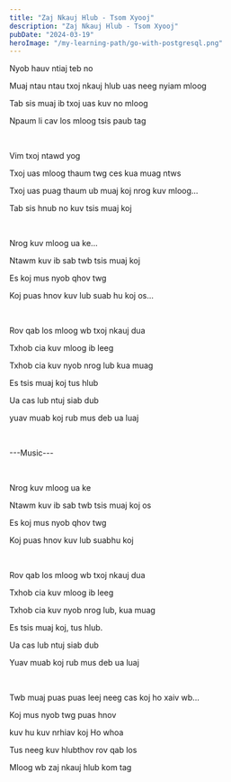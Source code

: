 ```yaml
---
title: "Zaj Nkauj Hlub - Tsom Xyooj"
description: "Zaj Nkauj Hlub - Tsom Xyooj"
pubDate: "2024-03-19"
heroImage: "/my-learning-path/go-with-postgresql.png"
---
```


Nyob hauv ntiaj teb no

Muaj ntau ntau txoj nkauj hlub uas neeg nyiam mloog

Tab sis muaj ib txoj uas kuv no mloog

Npaum li cav los mloog tsis paub tag

<br />

Vim txoj ntawd yog

Txoj uas mloog thaum twg ces kua muag ntws

Txoj uas puag thaum ub muaj koj nrog kuv mloog...

Tab sis hnub no kuv tsis muaj koj

<br />

Nrog kuv mloog ua ke...

Ntawm kuv ib sab twb tsis muaj koj

Es koj mus nyob qhov twg

Koj puas hnov kuv lub suab hu koj os...

<br />

Rov qab los mloog wb txoj nkauj dua

Txhob cia kuv mloog ib leeg

Txhob cia kuv nyob nrog lub kua muag

Es tsis muaj koj tus hlub

Ua cas lub ntuj siab dub

yuav muab koj rub mus deb ua luaj

<br />

---Music---

<br />

Nrog kuv mloog ua ke

Ntawm kuv ib sab twb tsis muaj koj os

Es koj mus nyob qhov twg

Koj puas hnov kuv lub suabhu koj

<br />

Rov qab los mloog wb txoj nkauj dua

Txhob cia kuv mloog ib leeg

Txhob cia kuv nyob nrog lub, kua muag

Es tsis muaj koj, tus hlub.

Ua cas lub ntuj siab dub

Yuav muab koj rub mus deb ua luaj

<br />

Twb muaj puas puas leej neeg cas koj ho xaiv wb...

Koj mus nyob twg puas hnov

kuv hu kuv nrhiav koj Ho whoa

Tus neeg kuv hlubthov rov qab los

Mloog wb zaj nkauj hlub kom tag
